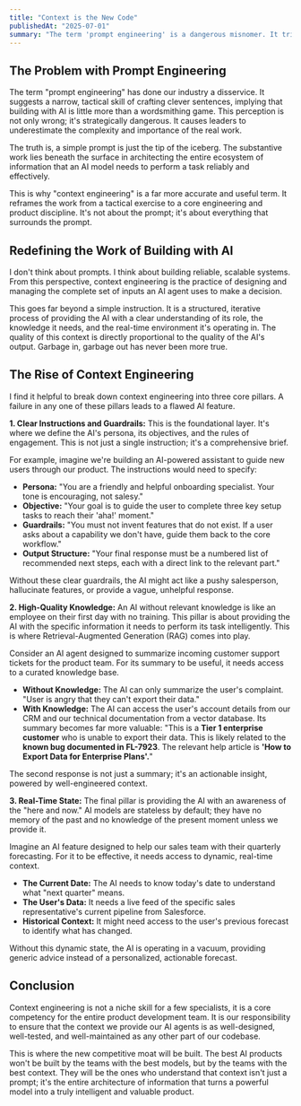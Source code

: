 ```yaml
---
title: "Context is the New Code"
publishedAt: "2025-07-01"
summary: "The term 'prompt engineering' is a dangerous misnomer. It trivializes the real work of building with AI, which is about architecting the entire context an agent operates in. This is not a tactical skill; it is a core product discipline."
---
```


## The Problem with Prompt Engineering

The term "prompt engineering" has done our industry a disservice. It suggests a narrow, tactical skill of crafting clever sentences, implying that building with AI is little more than a wordsmithing game. This perception is not only wrong; it's strategically dangerous. It causes leaders to underestimate the complexity and importance of the real work.

The truth is, a simple prompt is just the tip of the iceberg. The substantive work lies beneath the surface in architecting the entire ecosystem of information that an AI model needs to perform a task reliably and effectively.

This is why "context engineering" is a far more accurate and useful term. It reframes the work from a tactical exercise to a core engineering and product discipline. It's not about the prompt; it's about everything that surrounds the prompt.

## Redefining the Work of Building with AI

I don't think about prompts. I think about building reliable, scalable systems. From this perspective, context engineering is the practice of designing and managing the complete set of inputs an AI agent uses to make a decision.

This goes far beyond a simple instruction. It is a structured, iterative process of providing the AI with a clear understanding of its role, the knowledge it needs, and the real-time environment it's operating in. The quality of this context is directly proportional to the quality of the AI's output. Garbage in, garbage out has never been more true.

## The Rise of Context Engineering

I find it helpful to break down context engineering into three core pillars. A failure in any one of these pillars leads to a flawed AI feature.

**1. Clear Instructions and Guardrails:**
This is the foundational layer. It's where we define the AI's persona, its objectives, and the rules of engagement. This is not just a single instruction; it's a comprehensive brief.

For example, imagine we're building an AI-powered assistant to guide new users through our product. The instructions would need to specify:

-   **Persona:** "You are a friendly and helpful onboarding specialist. Your tone is encouraging, not salesy."
-   **Objective:** "Your goal is to guide the user to complete three key setup tasks to reach their 'aha!' moment."
-   **Guardrails:** "You must not invent features that do not exist. If a user asks about a capability we don't have, guide them back to the core workflow."
-   **Output Structure:** "Your final response must be a numbered list of recommended next steps, each with a direct link to the relevant part."

Without these clear guardrails, the AI might act like a pushy salesperson, hallucinate features, or provide a vague, unhelpful response.

**2. High-Quality Knowledge:**
An AI without relevant knowledge is like an employee on their first day with no training. This pillar is about providing the AI with the specific information it needs to perform its task intelligently. This is where Retrieval-Augmented Generation (RAG) comes into play.

Consider an AI agent designed to summarize incoming customer support tickets for the product team. For its summary to be useful, it needs access to a curated knowledge base.

-   **Without Knowledge:** The AI can only summarize the user's complaint. "User is angry that they can't export their data."
-   **With Knowledge:** The AI can access the user's account details from our CRM and our technical documentation from a vector database. Its summary becomes far more valuable: "This is a **Tier 1 enterprise customer** who is unable to export their data. This is likely related to the **known bug documented in FL-7923**. The relevant help article is **'How to Export Data for Enterprise Plans'.**"

The second response is not just a summary; it's an actionable insight, powered by well-engineered context.

**3. Real-Time State:**
The final pillar is providing the AI with an awareness of the "here and now." AI models are stateless by default; they have no memory of the past and no knowledge of the present moment unless we provide it.

Imagine an AI feature designed to help our sales team with their quarterly forecasting. For it to be effective, it needs access to dynamic, real-time context.

-   **The Current Date:** The AI needs to know today's date to understand what "next quarter" means.
-   **The User's Data:** It needs a live feed of the specific sales representative's current pipeline from Salesforce.
-   **Historical Context:** It might need access to the user's previous forecast to identify what has changed.

Without this dynamic state, the AI is operating in a vacuum, providing generic advice instead of a personalized, actionable forecast.

## Conclusion

Context engineering is not a niche skill for a few specialists, it is a core competency for the entire product development team. It is our responsibility to ensure that the context we provide our AI agents is as well-designed, well-tested, and well-maintained as any other part of our codebase.

This is where the new competitive moat will be built. The best AI products won't be built by the teams with the best models, but by the teams with the best context. They will be the ones who understand that context isn't just a prompt; it's the entire architecture of information that turns a powerful model into a truly intelligent and valuable product.